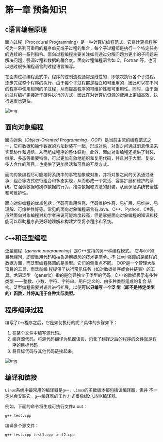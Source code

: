 # 第一章 预备知识

## `C`语言编程原理

面向过程（Procedural Programming）是一种计算机编程范式，它将计算机程序视为一系列可重用的程序单元或子过程的集合，每个子过程都是执行一个特定任务的连续的一系列指令。面向过程编程主要关注如何通过分解问题为更小的子问题来解决问题，强调过程和数据的耦合度。面向过程编程语言如 C，Fortran 等，也可以通过很多编程语言的过程语言编写。

在面向过程编程范式中，程序的控制流程通常是线性的，即依次执行各个子过程，逐步完成整个程序的执行。由于每个子过程都是独立和可重用的，因此可以在不同的程序中使用相同的子过程，从而提高程序的可维护性和可重用性。同时，由于面向过程编程更接近于硬件执行的方式，因此在对计算机资源的使用上更加高效，执行速度也更快。

![img](https://files.catbox.moe/dcyj0i.png)

## 面向对象编程

面向对象（*Object-Oriented Programming，OOP*）是当前主流的编程范式之一，它将数据和操作数据的方法封装在一起，形成对象，对象之间通过消息传递来实现协作和通信，从而组成程序的整体结构。此外，面向对象编程还提供了封装、继承、多态等重要特性，可以更加有效地组织和复用代码，并且对于大型、复杂、多人合作的项目，也提供了更加灵活和可靠的开发方式。

面向对象编程尽可能地将系统中的事物抽象成对象，并将对象之间的关系通过继承、组合等方式进行组合和多态实现，从而形成一个灵活、容易扩展和维护的系统。它强调数据和操作数据的行为，推崇数据和方法的封装，从而保证系统安全性和可维护性。

面向对象编程的优点包括：代码可重用性高、代码维护性高、易扩展、易维护、易理解、可维护性好等。常见的面向对象编程语言有Java、C++、Python、C#等。虽然面向对象编程对初学者来说可能难度较高，但是掌握面向对象编程的知识和技能可以帮助程序员更好地理解和构建大型复杂程序和系统。

## `C++`和泛型编程

泛型编程（*generic programming*）是C++支持的另一种编程模式。
它与`OOP`的目标相同，即使重用代码和抽象通用概念的技术更简单。不
过`OOP`强调的是编程的数据方面，而泛型编程强调的是类型。它们的侧重点不同。
OOP是一个管理大型项目的工具，而泛型编
程提供了执行常见任务（如对数据排序或合并链表）的工具。术语泛型
（generic）指的是创建独立于类型的代码。C++的数据表示有多种类型
——整数、小数、字符、字符串、用户定义的、由多种类型组成的复合
结构。泛型编程需要对语言进行扩展，以便**可以只编写一个泛
型（即不是特定类型的）函数，并将其用于各种实际类型**。

## 程序编译过程

编写了`C++`程序之后，它是如何执行的呢？具体的步骤如下：

1. 在某个文件中编写源代码。
1. 编译源代码。将源代码翻译为机器语言，包含了翻译之后的程序的文件就是程序的目标代码。
1. 将目标代码与其他代码链接起来。

![img](https://files.catbox.moe/a21idu.png)

## 编译和链接

`Linux`系统中最常用的编译器是`g++`，`Linux`的多数版本都包括该编译器，但并
不一定总会安装它。`g++`编译器的工作方式很像标准UNIX编译器。

例如，下面的命令将生成可执行文件a.out：

```bash
g++ test.cpp
```

编译多个源文件：

```bash
g++ test.cpp test1.cpp test2.cpp
```
